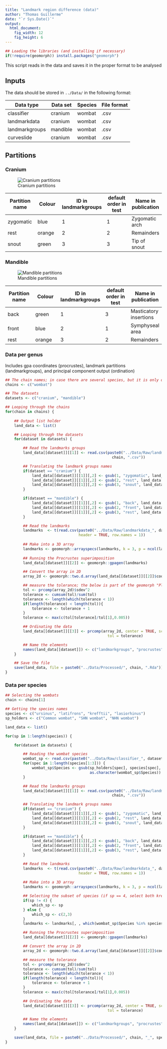```yaml
---
title: "Landmark region difference (data)"
author: "Thomas Guillerme"
date: "`r Sys.Date()`"
output:
  html_document:
    fig_width: 12
    fig_height: 6
---
```


```r
## Loading the libraries (and installing if necessary)
if(!require(geomorph)) install.packages("geomorph")
```

This script reads in the data and saves it in the proper format to be analysed

## Inputs

The data should be stored in `../Data/` in the following format:

Data type | Data set | Species | File format
----------|----------|---------|------------
classifier|  cranium|wombat|.csv
landmarkdata | cranium  | wombat | .csv
landmarkgroups | mandible | wombat |.csv
curveslide|cranium|wombat|.csv


## Partitions

### Cranium


![Cranium partitions](cranium_example.png)

Partition name | Colour | ID in landmarkgroups | default order in test | Name in publication
---|---|---|---|---
zygomatic | blue | 1 | 1 | Zygomatic arch
rest | orange | 2 | 2 | Remainders
snout | green | 3 | 3 | Tip of snout


### Mandible


![Mandible partitions](mandible_example.png)

Partition name | Colour | ID in landmarkgroups | default order in test | Name in publication
---|---|---|---|---
back | green | 1 | 3 | Masticatory insertions
front | blue | 2 | 1 | Symphyseal area
rest | orange | 3 | 2 | Remainders


### Data per genus

Includes gpa coordinates (procrustes), landmark partitions (landmarkgroups), and principal component output (ordination)

```r
## The chain names; in case there are several species, but it is only one species here
chains <- c("wombat")

## The datasets
datasets <- c("cranium", "mandible")

## Looping through the chains
for(chain in chains) {
    
    ## Output list holder
    land_data <- list()

    ## Looping through the datasets
    for(dataset in datasets) {

        ## Read the landmarks groups
        land_data[[dataset]][[1]] <- read.csv(paste0("../Data/Raw/landmarkgroups_", dataset, "_",
                                                chain, ".csv"))

        ## Translating the landmark groups names
        if(dataset == "cranium") {
            land_data[[dataset]][[1]][,2] <- gsub(1, "zygomatic", land_data[[dataset]][[1]][,2])
            land_data[[dataset]][[1]][,2] <- gsub(2, "rest", land_data[[dataset]][[1]][,2])
            land_data[[dataset]][[1]][,2] <- gsub(3, "snout", land_data[[dataset]][[1]][,2])
        }

        if(dataset == "mandible") {
            land_data[[dataset]][[1]][,2] <- gsub(1, "back", land_data[[dataset]][[1]][,2])
            land_data[[dataset]][[1]][,2] <- gsub(2, "front", land_data[[dataset]][[1]][,2])
            land_data[[dataset]][[1]][,2] <- gsub(3, "rest", land_data[[dataset]][[1]][,2])
        }

        ## Read the landmarks
        landmarks  <- t(read.csv(paste0("../Data/Raw/landmarkdata_", dataset, "_", chain, ".csv"),
                                 header = TRUE, row.names = 1))
        
        ## Make into a 3D array
        landmarks <- geomorph::arrayspecs(landmarks, k = 3, p = ncol(landmarks)/3)
        
        ## Running the Procrustes superimposition
        land_data[[dataset]][[2]] <- geomorph::gpagen(landmarks)

        ## Convert the array in 2D
        array_2d <- geomorph::two.d.array(land_data[[dataset]][[2]]$coords)

        ## measure the tolerance; the below is part of the geomorph "PlotTangentSpace" code
        tol <- prcomp(array_2d)$sdev^2
        tolerance <- cumsum(tol)/sum(tol)
        tolerance <- length(which(tolerance < 1)) 
        if(length(tolerance) < length(tol)){
            tolerance <- tolerance + 1
        }
        tolerance <- max(c(tol[tolerance]/tol[1],0.005))

        ## Ordinating the data
        land_data[[dataset]][[3]] <- prcomp(array_2d, center = TRUE, scale. = FALSE, retx = TRUE,
                                              tol = tolerance)

        ## Name the elements
        names(land_data[[dataset]]) <- c("landmarkgroups", "procrustes", "ordination")
    }

    ## Save the file
    save(land_data, file = paste0("../Data/Processed/", chain, ".Rda"))
}
```

### Data per species

```r
## Selecting the wombats
chain <- chains[1]

## Getting the species names
species <- c("ursinus", "latifrons", "krefftii", "lasiorhinus")
sp_holders <- c("Common wombat", "SHN wombat", "NHN wombat")

land_data <- list()

for(sp in 1:length(species)) {

    for(dataset in datasets) {

        ## Reading the wombat species
        wombat_sp <- read.csv(paste0("../Data/Raw/classifier_", dataset, "_wombat.csv"))
        for(spec in 1:length(species[1:3])) {
            wombat_sp$Species <- gsub(sp_holders[spec], species[spec],
                                      as.character(wombat_sp$Species))
        }

        ## Read the landmarks groups
        land_data[[dataset]][[1]] <- read.csv(paste0("../Data/Raw/landmarkgroups_", dataset, "_",
                                                chain, ".csv"))

        ## Translating the landmark groups names
        if(dataset == "cranium") {
            land_data[[dataset]][[1]][,2] <- gsub(1, "zygomatic", land_data[[dataset]][[1]][,2])
            land_data[[dataset]][[1]][,2] <- gsub(2, "rest", land_data[[dataset]][[1]][,2])
            land_data[[dataset]][[1]][,2] <- gsub(3, "snout", land_data[[dataset]][[1]][,2])
        }

        if(dataset == "mandible") {
            land_data[[dataset]][[1]][,2] <- gsub(1, "back", land_data[[dataset]][[1]][,2])
            land_data[[dataset]][[1]][,2] <- gsub(2, "front", land_data[[dataset]][[1]][,2])
            land_data[[dataset]][[1]][,2] <- gsub(3, "rest", land_data[[dataset]][[1]][,2])
        }

        ## Read the landmarks
        landmarks  <- t(read.csv(paste0("../Data/Raw/landmarkdata_", dataset, "_", chain, ".csv"),
                                 header = TRUE, row.names = 1))
        
        ## Make into a 3D array
        landmarks <- geomorph::arrayspecs(landmarks, k = 3, p = ncol(landmarks)/3)

        ## Selecting the subset of species (if sp == 4, select both krefftii and latifrons)
        if(sp != 4) {
            which_sp <- sp
        } else {
            which_sp <- c(2,3)
        }
        landmarks <- landmarks[, , which(wombat_sp$Species %in% species[which_sp])]

        ## Running the Procrustes superimposition
        land_data[[dataset]][[2]] <- geomorph::gpagen(landmarks)

        ## Convert the array in 2D
        array_2d <- geomorph::two.d.array(land_data[[dataset]][[2]]$coords)

        ## measure the tolerance
        tol <- prcomp(array_2d)$sdev^2
        tolerance <- cumsum(tol)/sum(tol)
        tolerance <- length(which(tolerance < 1)) 
        if(length(tolerance) < length(tol)){
            tolerance <- tolerance + 1
        }
        tolerance <- max(c(tol[tolerance]/tol[1],0.005))

        ## Ordinating the data
        land_data[[dataset]][[3]] <- prcomp(array_2d, center = TRUE, scale. = FALSE, retx = TRUE,
                                              tol = tolerance)

        ## Name the elements
        names(land_data[[dataset]]) <- c("landmarkgroups", "procrustes", "ordination")
    }

    save(land_data, file = paste0("../Data/Processed/", chain, "_", species[sp], ".Rda"))
}
```

